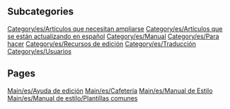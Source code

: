 
== Subcategories ==
[[Category/es/Artículos que necesitan ampliarse]]
[[Category/es/Artículos que se están actualizando en español]]
[[Category/es/Manual]]
[[Category/es/Para hacer]]
[[Category/es/Recursos de edición]]
[[Category/es/Traducción]]
[[Category/es/Usuarios]]

== Pages ==
[[Main/es/Ayuda de edición]]
[[Main/es/Cafetería]]
[[Main/es/Manual de Estilo]]
[[Main/es/Manual de estilo/Plantillas comunes]]
